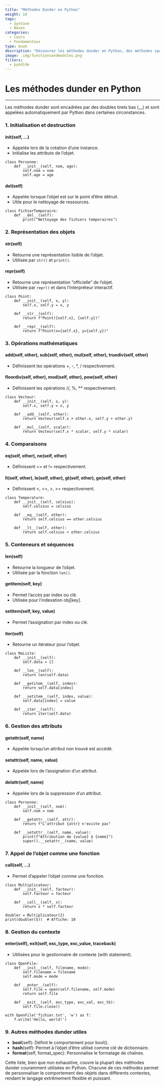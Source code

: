 ```yaml
---
title: "Méthodes Dunder en Python"
weight: 10
tags:
  - Syntaxe
  - Bases
categories:
  - Cours
  - Fondamentaux
type: book
description: "Découvrez les méthodes dunder en Python, des méthodes spéciales encadrées par des doubles tirets bas (__), qui permettent de personnaliser le comportement des objets dans différents contextes. Apprenez comment utiliser les méthodes dunder pour l'initialisation, la représentation, les opérations mathématiques, les comparaisons, les conteneurs, la gestion des attributs, l'appel d'objet comme une fonction, la gestion du contexte, et d'autres cas d'utilisation."
image: .img/functionsandmodules.png
filters:
  - pyodide
---
```


# Les méthodes dunder en Python

---

Les méthodes dunder sont encadrées par des doubles tirets bas (__) et sont appelées automatiquement par Python dans certaines circonstances.

### 1. Initialisation et destruction

#### __init__(self, ...)
- Appelée lors de la création d'une instance.
- Initialise les attributs de l'objet.

```pyodide-python
class Personne:
    def __init__(self, nom, age):
        self.nom = nom
        self.age = age
```

#### __del__(self)
- Appelée lorsque l'objet est sur le point d'être détruit.
- Utile pour le nettoyage de ressources.

```pyodide-python
class FichierTemporaire:
    def __del__(self):
        print("Nettoyage des fichiers temporaires")
```

### 2. Représentation des objets

#### __str__(self)
- Retourne une représentation lisible de l'objet.
- Utilisée par `str()` et `print()`.

#### __repr__(self)
- Retourne une représentation "officielle" de l'objet.
- Utilisée par `repr()` et dans l'interpréteur interactif.

```pyodide-python
class Point:
    def __init__(self, x, y):
        self.x, self.y = x, y
    
    def __str__(self):
        return f"Point({self.x}, {self.y})"
    
    def __repr__(self):
        return f"Point(x={self.x}, y={self.y})"
```

### 3. Opérations mathématiques

#### __add__(self, other), __sub__(self, other), __mul__(self, other), __truediv__(self, other)
- Définissent les opérations +, -, *, / respectivement.

#### __floordiv__(self, other), __mod__(self, other), __pow__(self, other)
- Définissent les opérations //, %, ** respectivement.

```pyodide-python
class Vecteur:
    def __init__(self, x, y):
        self.x, self.y = x, y
    
    def __add__(self, other):
        return Vecteur(self.x + other.x, self.y + other.y)
    
    def __mul__(self, scalar):
        return Vecteur(self.x * scalar, self.y * scalar)
```

### 4. Comparaisons

#### __eq__(self, other), __ne__(self, other)
- Définissent == et != respectivement.

#### __lt__(self, other), __le__(self, other), __gt__(self, other), __ge__(self, other)
- Définissent <, <=, >, >= respectivement.

```pyodide-python
class Temperature:
    def __init__(self, celsius):
        self.celsius = celsius
    
    def __eq__(self, other):
        return self.celsius == other.celsius
    
    def __lt__(self, other):
        return self.celsius < other.celsius
```

### 5. Conteneurs et séquences

#### __len__(self)
- Retourne la longueur de l'objet.
- Utilisée par la fonction `len()`.

#### __getitem__(self, key)
- Permet l'accès par index ou clé.
- Utilisée pour l'indexation obj[key].

#### __setitem__(self, key, value)
- Permet l'assignation par index ou clé.

#### __iter__(self)
- Retourne un itérateur pour l'objet.

```pyodide-python
class MaListe:
    def __init__(self):
        self.data = []
    
    def __len__(self):
        return len(self.data)
    
    def __getitem__(self, index):
        return self.data[index]
    
    def __setitem__(self, index, value):
        self.data[index] = value
    
    def __iter__(self):
        return iter(self.data)
```

### 6. Gestion des attributs

#### __getattr__(self, name)
- Appelée lorsqu'un attribut non trouvé est accédé.

#### __setattr__(self, name, value)
- Appelée lors de l'assignation d'un attribut.

#### __delattr__(self, name)
- Appelée lors de la suppression d'un attribut.

```pyodide-python
class Personne:
    def __init__(self, nom):
        self.nom = nom
    
    def __getattr__(self, attr):
        return f"L'attribut {attr} n'existe pas"
    
    def __setattr__(self, name, value):
        print(f"Attribution de {value} à {name}")
        super().__setattr__(name, value)
```

### 7. Appel de l'objet comme une fonction

#### __call__(self, ...)
- Permet d'appeler l'objet comme une fonction.

```pyodide-python
class Multiplicateur:
    def __init__(self, facteur):
        self.facteur = facteur
    
    def __call__(self, x):
        return x * self.facteur

doubler = Multiplicateur(2)
print(doubler(5))  # Affiche: 10
```

### 8. Gestion du contexte

#### __enter__(self), __exit__(self, exc_type, exc_value, traceback)
- Utilisées pour le gestionnaire de contexte (with statement).

```pyodide-python
class OpenFile:
    def __init__(self, filename, mode):
        self.filename = filename
        self.mode = mode
    
    def __enter__(self):
        self.file = open(self.filename, self.mode)
        return self.file
    
    def __exit__(self, exc_type, exc_val, exc_tb):
        self.file.close()

with OpenFile('fichier.txt', 'w') as f:
    f.write('Hello, world!')
```

### 9. Autres méthodes dunder utiles

- __bool__(self): Définit le comportement pour bool().
- __hash__(self): Permet à l'objet d'être utilisé comme clé de dictionnaire.
- __format__(self, format_spec): Personnalise le formatage de chaînes.

Cette liste, bien que non exhaustive, couvre la plupart des méthodes dunder couramment utilisées en Python. Chacune de ces méthodes permet de personnaliser le comportement des objets dans différents contextes, rendant le langage extrêmement flexible et puissant.
